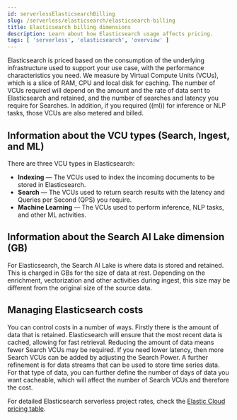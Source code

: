 ```yaml
---
id: serverlessElasticsearchBilling
slug: /serverless/elasticsearch/elasticsearch-billing
title: Elasticsearch billing dimensions
description: Learn about how Elasticsearch usage affects pricing.
tags: [ 'serverless', 'elasticsearch', 'overview' ]
---
```


<p><DocBadge template="technical preview" /></p>

Elasticsearch is priced based on the consumption of the underlying 
infrastructure used to support your use case, with the performance 
characteristics you need. We measure by Virtual Compute Units (VCUs), which is a 
slice of RAM, CPU and local disk for caching. The number of VCUs required will 
depend on the amount and the rate of data sent to Elasticsearch and retained, 
and the number of searches and latency you require for Searches. In addition, if 
you required ((ml)) for inference or NLP tasks, those VCUs are also 
metered and billed.

## Information about the VCU types (Search, Ingest, and ML)

There are three VCU types in Elasticsearch:

* **Indexing** &mdash; The VCUs used to index the incoming documents to be 
stored in Elasticsearch.
* **Search** &mdash; The VCUs used to return search results with the latency and 
Queries per Second (QPS) you require.
* **Machine Learning** &mdash; The VCUs used to perform inference, NLP tasks, and other ML activities.

## Information about the Search AI Lake dimension (GB)

For Elasticsearch, the Search AI Lake is where data is stored and retained. This is 
charged in GBs for the size of data at rest. Depending on the enrichment, 
vectorization and other activities during ingest, this size may be different 
from the original size of the source data.

## Managing Elasticsearch costs

You can control costs in a number of ways. Firstly there is the amount of 
data that is retained. Elasticsearch will ensure that the most recent data is
cached, allowing for fast retrieval. Reducing the amount of data means fewer 
Search VCUs may be required. If you need lower latency, then more Search VCUs 
can be added by adjusting the Search Power. A further refinement is for data streams that can be used to store 
time series data. For that type of data, you can further define the number of 
days of data you want cacheable, which will affect the number of Search VCUs and 
therefore the cost.

For detailed Elasticsearch serverless project rates, check the [Elastic Cloud pricing table](https://cloud.elastic.co/cloud-pricing-table?productType=serverless&project=elasticsearch).